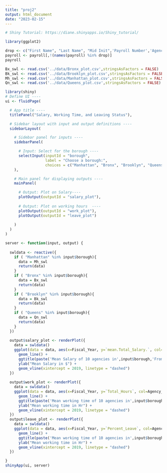 ```yaml
---
title: "proj2"
output: html_document
date: "2023-02-15"
---
```


```r
# Shiny Tutorial: https://diane.shinyapps.io/Shiny_tutorial/
```

```r
library(ggplot2)
```


```r
drop <- c("First Name", "Last Name", "Mid Init",'Payroll Number','Agency Start Date','Pay Basis')
payroll <- payroll[,!(names(payroll) %in% drop)]
payroll
```

```r
Bx_swl <- read.csv('../data/Bronx_plot.csv',stringsAsFactors = FALSE)
Bk_swl <- read.csv('../data/Brooklyn_plot.csv',stringsAsFactors = FALSE)
Mh_swl <- read.csv('../data/Manhattan_plot.csv',stringsAsFactors = FALSE)
Qn_swl <- read.csv('../data/Queens_plot.csv',stringsAsFactors = FALSE)
```

```r
library(shiny)
# Define UI ----
ui <- fluidPage(

  # App title ----
  titlePanel("Salary, Working Time, and Leaving Status"),

  # Sidebar layout with input and output definitions ----
  sidebarLayout(

    # Sidebar panel for inputs ----
    sidebarPanel(

      # Input: Select for the borough ----
      selectInput(inputId = "borough",
                  label = "Choose a borough:",
                  choices = c("Manhattan", "Bronx", "Brooklyn", "Queens")),
    ),

    # Main panel for displaying outputs ----
    mainPanel(

      # Output: Plot on Salary----
      plotOutput(outputId = "salary_plot"),
      
      # Output: Plot on working hours  ----
      plotOutput(outputId = "work_plot"),
      plotOutput(outputId = "leave_plot")
      
    )
  )
)

server <- function(input, output) {
  
  swldata <- reactive({
    if ( "Manhattan" %in% input$borough){
      data = Mh_swl
      return(data) 
    }
    if ( "Bronx" %in% input$borough){
      data = Bx_swl
      return(data) 
    }
    if ( "Brooklyn" %in% input$borough){
      data = Bk_swl
      return(data) 
    }
    if ( "Queens" %in% input$borough){
      data = Qn_swl
      return(data) 
    }
  })
  
  output$salary_plot <- renderPlot({
    data = swldata()
    ggplot(data = data, aes(x=Fiscal_Year, y=`mean.Total_Salary.`, col=Agency_Name)) +
      geom_line() +
      ggtitle(paste('Mean Salary of 10 agencies in',input$borough,'From 2014 to 2022')) +
      ylab("Mean Salary in $") + 
      geom_vline(xintercept = 2019, linetype = "dashed")
  })
  
  output$work_plot <- renderPlot({
    data = swldata()
    ggplot(data = data, aes(x=Fiscal_Year, y=`Total_Hours`, col=Agency_Name)) +
      geom_line() +
      ggtitle(paste('Mean working time of 10 agencies in',input$borough,'From 2014 to 2022')) +
      ylab("Mean working time in Hr") + 
      geom_vline(xintercept = 2019, linetype = "dashed")
  })
  output$leave_plot <- renderPlot({
    data = swldata()
    ggplot(data = data, aes(x=Fiscal_Year, y=`Percent_Leave`, col=Agency_Name)) +
      geom_line() +
      ggtitle(paste('Mean working time of 10 agencies in',input$borough,'From 2014 to 2022')) +
      ylab("Mean working time in Hr") + 
      geom_vline(xintercept = 2019, linetype = "dashed")
  })

}
shinyApp(ui, server)
```

```r

```












